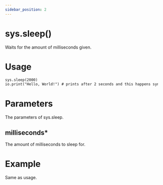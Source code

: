 ```yaml
---
sidebar_position: 2
---
```


# sys.sleep()

Waits for the amount of milliseconds given.

# Usage

```txt title="usage.ces"
sys.sleep(2000)
io.print("Hello, World!") # prints after 2 seconds and this happens synchronously btw
```

# Parameters

The parameters of sys.sleep.

## milliseconds*

The amount of milliseconds to sleep for.

# Example

Same as usage.